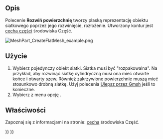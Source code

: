 <languages/>

{{Docnav/pl
|[[Mesh_SplitComponents/pl|Rozbij na komponenty]]
|[[MeshPart_CreateFlatFace/pl|Rozwiń powierzchnię]]
|[[Mesh_Workbench/pl|środowisko pracy Siatka]]
|IconL=Mesh_SplitComponents.svg
|IconR=MeshPart_CreateFlatFace.svg
|IconC=Workbench_Mesh.svg
}}

<div class="mw-translate-fuzzy">
{{GuiCommand/pl
|Name=MeshPart CreateFlatMesh
|Name/pl=Projekt Siatki: Rozwiń siatkę
|MenuLocation=Siatki → Rozwiń siatkę
|Workbenches=[[Mesh_Workbench/pl|Siatka]]
|Version=0.19
|SeeAlso=[[MeshPart_CreateFlatFace/pl|Rozwiń powierzchnię]]
}}
</div>

<span id="Description"></span>
==Opis==

Polecenie '''Rozwiń powierzchnię''' tworzy płaską reprezentację obiektu siatkowego poprzez jego rozwinięcie, rozłożenie. Utworzony kontur jest [[Part_Feature/pl|cechą części]] środowiska Część.

[[Image:MeshPart_CreateFlatMesh_example.png]]
{{Caption|Obiekt siatkowy i w kolorze czerwonym, jego płaska reprezentacja.}}

<span id="Usage"></span>
==Użycie==

<div class="mw-translate-fuzzy">
# Wybierz pojedynczy obiekt siatki. Siatka musi być "rozpakowalna". Na przykład, aby rozwinąć siatkę cylindryczną musi ona mieć otwarte końce i otwarty szew. Również zakrzywione powierzchnie muszą mieć stosunkowo drobną siatkę. Użyj polecenia [[Mesh_RemeshGmsh/pl|Ulepsz przez Gmsh]] jeśli to konieczne.
# Wybierz z menu opcję {{MenuCommand|Siatki → [[Image:MeshPart_CreateFlatMesh.svg|16px]] Rozwiń siatkę}}.
</div>

<span id="Properties"></span>
==Właściwości==

Zapoznaj się z informacjami na stronie: [[Part_Feature/pl|cecha]] środowiska Część.


{{Docnav/pl
|[[Mesh_SplitComponents/pl|Rozbij na komponenty]]
|[[MeshPart_CreateFlatFace/pl|Rozwiń powierzchnię]]
|[[Mesh_Workbench/pl|środowisko pracy Siatka]]
|IconL=Mesh_SplitComponents.svg
|IconR=MeshPart_CreateFlatFace.svg
|IconC=Workbench_Mesh.svg
}}

{{Mesh Tools navi{{#translation:}}}}
{{Userdocnavi{{#translation:}}}}